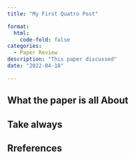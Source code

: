 ```yaml
---
title: "My First Quatro Post"

format: 
  html:
    code-fold: false
categories:   
  - Paper Review
description: "This paper discussed"
date: "2022-04-18"

---
```



## What the paper is all About

## Take always

## Rreferences

